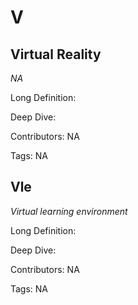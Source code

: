 #  V 
 
## Virtual Reality

<dfn>NA</dfn>

Long Definition: 













Deep Dive:





Contributors: NA

Tags: NA
 
## Vle

<dfn>Virtual learning environment</dfn>

Long Definition: 













Deep Dive:





Contributors: NA

Tags: NA
